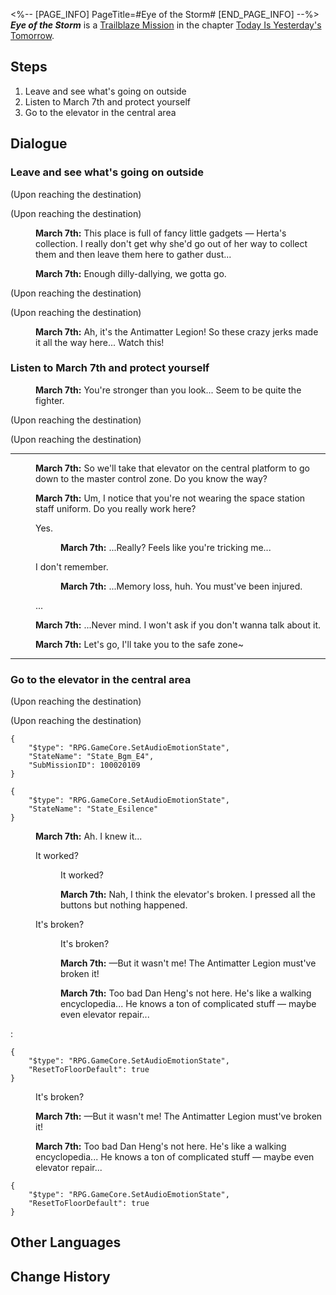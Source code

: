 <%-- [PAGE_INFO]
PageTitle=#Eye of the Storm#
[END_PAGE_INFO] --%>
{{Stub|Dialogue.}}
{{Mission Infobox
|id            = 1000201
|title         = 
|image         = Mission Eye of the Storm.png{{subst:void|<!--$UPLOAD:<<SpriteOutput/Chronicle/1000201.png>-<Mission Eye of the Storm.png>-<Fate's Atlas Images>>-->}}
|type          = Trailblaze
|event_name    = 
|chapter       = Today Is Yesterday's Tomorrow
|requirements  = [[Trailblaze Mission]] ''[[Chaos In the Deep]]'' completed
|summary       = You move your gaze away from the unfamiliar ceiling and look at the variety of Curios around you. A woman's voice echoes in your head.<br />"When you have a chance to make a choice, make one that you know you won't regret..."<br />you decide to place your trust in the young lady named "March 7th" standing before you.<br />With a companion by your side, it is time to leave this place.
|characters    = March 7th; Trailblazer
|startLocation = [[Herta Space Station]] - [[Storage Zone]]
|world         = Herta Space Station
|area          = Storage Zone
|prev          = Chaos In the Deep
|next          = A Moment of Peace
|rewards       = Dan Heng*1; Travel Encounters*2
}}
'''''Eye of the Storm''''' is a [[Trailblaze Mission]] in the chapter [[Today Is Yesterday's Tomorrow]].

==Steps==
# Leave and see what's going on outside
# Listen to March 7th and protect yourself
# Go to the elevator in the central area

<!--
==Gameplay Notes==

--><!--
==Trial Character==

-->
==Dialogue==
{{Stub Dialogue}}

===Leave and see what's going on outside{{subst:void|<!--100020104-->}}===
{{Mission Description|type=trailblaze|location=Storage Zone|You move your gaze away from the unfamiliar ceiling and look at the variety of Curios around you. A woman's voice echoes in your head but you're in no position to confirm whether you can clearly remember it.<br />"When you have a chance to make a choice, make one that you know you won't regret..."<br />You decide to first listen to March 7th and Dan Heng, who had just left. At least they don't look like bad people.<br />Alright, now that there are companions, it's time to leave this place.}}
{{Dialogue Start}}
;(Upon reaching the destination)

;(Upon reaching the destination)
:{{A|VO chapter0 2 mar7th 116.ogg}} '''March 7th:''' This place is full of fancy little gadgets &mdash; Herta's collection. I really don't get why she'd go out of her way to collect them and then leave them here to gather dust...
:<!--25-second delay-->
:{{A|VO chapter0 2 mar7th 118.ogg}} '''March 7th:''' Enough dilly-dallying, we gotta go.
;(Upon reaching the destination)

;(Upon reaching the destination)
:{{A|VO chapter0 2 mar7th 119.ogg}} '''March 7th:''' Ah, it's the Antimatter Legion! So these crazy jerks made it all the way here... Watch this!
{{Dialogue End}}

===Listen to March 7th and protect yourself{{subst:void|<!--100020106-->}}===
{{Mission Description|type=trailblaze|location=Storage Zone|update|You keep thinking about what March 7th said: "The Legion are rampaging through the space station like a pack of wolves..." It seems like the road ahead is going to be a hard one.<br />You look at March 7th beside you and she nods at you with confidence.<br />You then look at the baseball bat in your hand, which is glowing as if also full of confidence.<br />You can do it too, give it a try!}}
{{Dialogue Start}}
:<!--1-second delay-->
:{{A|VO chapter0 2 mar7th 120.ogg}} '''March 7th:''' You're stronger than you look... Seem to be quite the fighter.
;(Upon reaching the destination)

;(Upon reaching the destination)
:{{tx}}
----
:{{A|VO chapter0 2 mar7th 121.ogg}} '''March 7th:''' So we'll take that elevator on the central platform to go down to the master control zone. Do you know the way?
:{{A|VO chapter0 2 mar7th 122.ogg}} '''March 7th:''' Um, I notice that you're not wearing the space station staff uniform. Do you really work here?
:{{DIcon|Arrow}} Yes.
::{{A|VO chapter0 2 mar7th 123.ogg}} '''March 7th:''' ...Really? Feels like you're tricking me...
:{{DIcon|Arrow}} I don't remember.
::{{A|VO chapter0 2 mar7th 124.ogg}} '''March 7th:''' ...Memory loss, huh. You must've been injured.
:{{DIcon|Arrow}} ...
:{{A|VO chapter0 2 mar7th 125.ogg}} '''March 7th:''' ...Never mind. I won't ask if you don't wanna talk about it.
:{{A|VO chapter0 2 mar7th 126.ogg}} '''March 7th:''' Let's go, I'll take you to the safe zone~
----
{{Dialogue End}}

===Go to the elevator in the central area{{subst:void|<!--100020131-->}}===
{{Mission Description|type=trailblaze|location=Storage Zone|update|It would seem that the only way to the space station's master control zone is through the elevator &mdash; it doesn't seem to be too far.}}
{{Dialogue Start}}
;(Upon reaching the destination)

;(Upon reaching the destination)
<pre>{
	"$type": "RPG.GameCore.SetAudioEmotionState",
	"StateName": "State_Bgm_E4",
	"SubMissionID": 100020109
}</pre>
<pre>{
	"$type": "RPG.GameCore.SetAudioEmotionState",
	"StateName": "State_Esilence"
}</pre>
:{{tx}}
:{{A|VO chapter0 2 mar7th 127.ogg}} '''March 7th:''' Ah. I knew it...
:{{DIcon|Arrow}} It worked?
::It worked?
::{{A|VO chapter0 2 mar7th 128.ogg}} '''March 7th:''' Nah, I think the elevator's broken. I pressed all the buttons but nothing happened.
:{{DIcon|Arrow}} It's broken?
::It's broken?
::{{A|VO chapter0 2 mar7th 129.ogg}} '''March 7th:''' &mdash;But it wasn't me! The Antimatter Legion must've broken it!
::{{A|VO chapter0 2 mar7th 130.ogg}} '''March 7th:''' Too bad Dan Heng's not here. He's like a walking encyclopedia... He knows a ton of complicated stuff &mdash; maybe even elevator repair...
::{{tx}}
:<pre>{
	"$type": "RPG.GameCore.SetAudioEmotionState",
	"ResetToFloorDefault": true
}</pre>
:It's broken?
:{{A|VO chapter0 2 mar7th 129.ogg}} '''March 7th:''' &mdash;But it wasn't me! The Antimatter Legion must've broken it!
:{{A|VO chapter0 2 mar7th 130.ogg}} '''March 7th:''' Too bad Dan Heng's not here. He's like a walking encyclopedia... He knows a ton of complicated stuff &mdash; maybe even elevator repair...
:{{tx}}
<pre>{
	"$type": "RPG.GameCore.SetAudioEmotionState",
	"ResetToFloorDefault": true
}</pre>
{{Dialogue End}}

==Other Languages==
{{Other Languages
|en   = Eye of the Storm
|zhs  = 漩涡止于中心
|zht  = 漩渦止於中心
|ja   = 中心で止まる渦
|ko   = 중심에 멈춘 소용돌이
|es   = El ojo de la tormenta
|fr   = L'œil de la tempête
|ru   = Эпицентр бури
|th   = กระแสน้ำวนที่จุดศูนย์กลาง
|vi   = Vòng Xoáy Kết Thúc Ở Trung Tâm
|de   = Auge des Sturms
|id   = Pusat Pusaran
|pt   = Olho da Tempestade
}}

==Change History==
{{Change History|1.0}}

